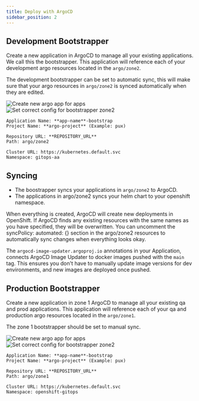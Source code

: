 ```yaml
---
title: Deploy with ArgoCD
sidebar_position: 2
---
```


## Development Bootstrapper

Create a new application in ArgoCD to manage all your existing applications. We call this the bootstrapper. This application will reference each of your development argo resources located in the `argo/zone2`.

The development bootstrapper can be set to automatic sync, this will make sure that your argo resources in `argo/zone2` is synced automatically when they are edited.

![Create new argo app for apps](/img/4-argo-bootstrapper-auto.png)
![Set correct config for bootstrapper zone2 ](/img/4-argo-aa-config.png)

```
Application Name: **app-name**-bootstrap
Project Name: **argo-project** (Example: pux)

Repository URL: **REPOSITORY_URL**
Path: argo/zone2

Cluster URL: https://kubernetes.default.svc
Namespace: gitops-aa
```

## Syncing

- The boostrapper syncs your applications in `argo/zone2` to ArgoCD.
- The applications in argo/zone2 syncs your helm chart to your openshift namespace.

When everything is created, ArgoCD will create new deployments in OpenShift. If ArgoCD finds any existing resources with the same names as you have specified, they will be overwritten. You can uncomment the syncPolicy: automated: {} section in the argo/zone2 resources to automatically sync changes when everything looks okay.

The `argocd-image-updater.argoproj.io` annotations in your Application, connects ArgoCD Image Updater to docker images pushed with the `main` tag. This ensures you don't have to manually update image versions for dev environments, and new images are deployed once pushed.

## Production Bootstrapper

Create a new application in zone 1 ArgoCD to manage all your existing qa and prod applications. This application will reference each of your qa and production argo resources located in the `argo/zone1`.

The zone 1 bootstrapper should be set to manual sync.

![Create new argo app for apps](/img/4-argo-bootstrapper-manual.png)
![Set correct config for bootstrapper zone2 ](/img/4-argo-omega-config.png)

```
Application Name: **app-name**-bootstrap
Project Name: **argo-project** (Example: pux)

Repository URL: **REPOSITORY_URL**
Path: argo/zone1

Cluster URL: https://kubernetes.default.svc
Namespace: openshift-gitops
```
